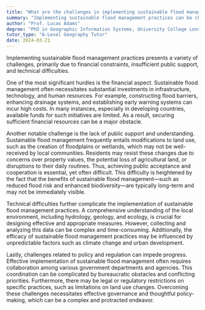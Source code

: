 ```yaml
---
title: "What are the challenges in implementing sustainable flood management practices?"
summary: "Implementing sustainable flood management practices can be challenging due to financial constraints, lack of public support, and technical difficulties."
author: "Prof. Lucas Adams"
degree: "PhD in Geographic Information Systems, University College London"
tutor_type: "A-Level Geography Tutor"
date: 2024-03-21
---
```


Implementing sustainable flood management practices presents a variety of challenges, primarily due to financial constraints, insufficient public support, and technical difficulties.

One of the most significant hurdles is the financial aspect. Sustainable flood management often necessitates substantial investments in infrastructure, technology, and human resources. For example, constructing flood barriers, enhancing drainage systems, and establishing early warning systems can incur high costs. In many instances, especially in developing countries, available funds for such initiatives are limited. As a result, securing sufficient financial resources can be a major obstacle.

Another notable challenge is the lack of public support and understanding. Sustainable flood management frequently entails modifications to land use, such as the creation of floodplains or wetlands, which may not be well-received by local communities. Residents may resist these changes due to concerns over property values, the potential loss of agricultural land, or disruptions to their daily routines. Thus, achieving public acceptance and cooperation is essential, yet often difficult. This difficulty is heightened by the fact that the benefits of sustainable flood management—such as reduced flood risk and enhanced biodiversity—are typically long-term and may not be immediately visible.

Technical difficulties further complicate the implementation of sustainable flood management practices. A comprehensive understanding of the local environment, including hydrology, geology, and ecology, is crucial for designing effective and appropriate measures. However, collecting and analyzing this data can be complex and time-consuming. Additionally, the efficacy of sustainable flood management practices may be influenced by unpredictable factors such as climate change and urban development.

Lastly, challenges related to policy and regulation can impede progress. Effective implementation of sustainable flood management often requires collaboration among various government departments and agencies. This coordination can be complicated by bureaucratic obstacles and conflicting priorities. Furthermore, there may be legal or regulatory restrictions on specific practices, such as limitations on land use changes. Overcoming these challenges necessitates effective governance and thoughtful policy-making, which can be a complex and protracted endeavor.
    